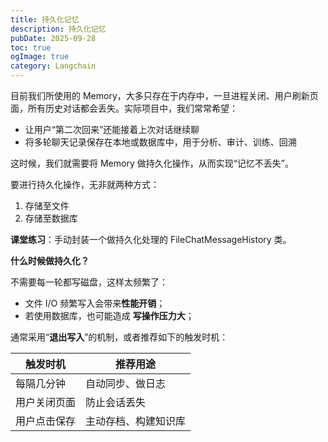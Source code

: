 ```yaml
---
title: 持久化记忆
description: 持久化记忆
pubDate: 2025-09-28
toc: true
ogImage: true
category: Langchain
---
```


目前我们所使用的 Memory，大多只存在于内存中，一旦进程关闭、用户刷新页面，所有历史对话都会丢失。实际项目中，我们常常希望：

- 让用户“第二次回来”还能接着上次对话继续聊
- 将多轮聊天记录保存在本地或数据库中，用于分析、审计、训练、回溯

这时候，我们就需要将 Memory 做持久化操作，从而实现“记忆不丢失”。

要进行持久化操作，无非就两种方式：

1. 存储至文件
2. 存储至数据库

**课堂练习**：手动封装一个做持久化处理的 FileChatMessageHistory 类。

**什么时候做持久化？**

不需要每一轮都写磁盘，这样太频繁了：

- 文件 I/O 频繁写入会带来**性能开销**；
- 若使用数据库，也可能造成 **写操作压力大**；

通常采用“**退出写入**”的机制，或者推荐如下的触发时机：

| 触发时机     | 推荐用途             |
| ------------ | -------------------- |
| 每隔几分钟   | 自动同步、做日志     |
| 用户关闭页面 | 防止会话丢失         |
| 用户点击保存 | 主动存档、构建知识库 |
